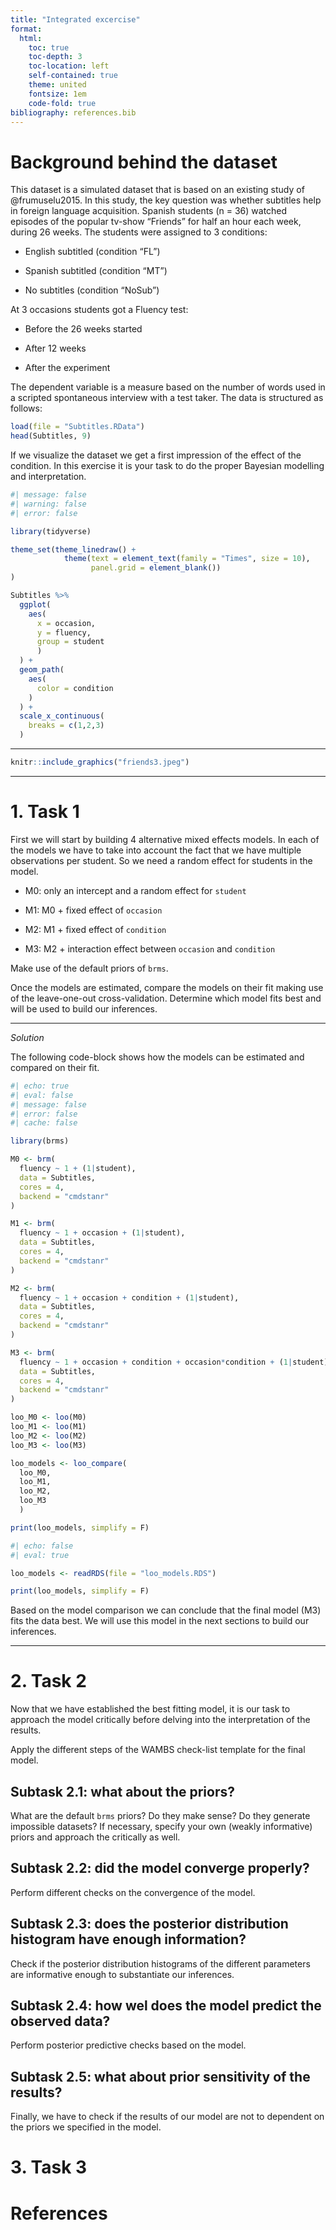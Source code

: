 ```yaml
---
title: "Integrated excercise"
format: 
  html:
    toc: true
    toc-depth: 3
    toc-location: left
    self-contained: true
    theme: united
    fontsize: 1em
    code-fold: true
bibliography: references.bib
---
```


# Background behind the dataset


This dataset is a simulated dataset that is based on an existing study of @frumuselu2015. In this study, the key question was whether subtitles help in foreign language acquisition. Spanish students (n = 36) watched episodes of the popular tv-show "Friends" for half an hour each week, during 26 weeks. The students were assigned to 3 conditions:

- English subtitled (condition "FL")

- Spanish subtitled (condition "MT")

- No subtitles (condition "NoSub")

At 3 occasions students got a Fluency test:

- Before the 26 weeks started

- After 12 weeks

- After the experiment

The dependent variable is a measure based on the number of words used in a scripted spontaneous interview with a test taker. The data is structured as follows:

```r
load(file = "Subtitles.RData")
head(Subtitles, 9)
```

If we visualize the dataset we get a first impression of the effect of the condition. In this exercise it is your task to do the proper Bayesian modelling and interpretation.

```r
#| message: false
#| warning: false
#| error: false

library(tidyverse)

theme_set(theme_linedraw() +
            theme(text = element_text(family = "Times", size = 10),
                  panel.grid = element_blank())
)

Subtitles %>%
  ggplot(
    aes(
      x = occasion,
      y = fluency,
      group = student
      )
  ) +
  geom_path(
    aes(
      color = condition
    )
  ) + 
  scale_x_continuous(
    breaks = c(1,2,3)
  )
```

---

```r
knitr::include_graphics("friends3.jpeg")
```

---

# 1. Task 1


First we will start by building 4 alternative mixed effects models. In each of the models we have to take into account the fact that we have multiple observations per student. So we need a random effect for students in the model.

- M0: only an intercept and a random effect for `student`

- M1: M0 + fixed effect of `occasion`

- M2: M1 + fixed effect of `condition`

- M3: M2 + interaction effect between `occasion` and `condition`

Make use of the default priors of `brms`.

Once the models are estimated, compare the models on their fit making use of the leave-one-out cross-validation. Determine which model fits best and will be used to build our inferences.

---

<i>Solution</i>

The following code-block shows how the models can be estimated and compared on their fit.

```r
#| echo: true
#| eval: false
#| message: false
#| error: false
#| cache: false

library(brms)

M0 <- brm(
  fluency ~ 1 + (1|student),
  data = Subtitles,
  cores = 4,
  backend = "cmdstanr"
)

M1 <- brm(
  fluency ~ 1 + occasion + (1|student),
  data = Subtitles,
  cores = 4,
  backend = "cmdstanr"
)

M2 <- brm(
  fluency ~ 1 + occasion + condition + (1|student),
  data = Subtitles,
  cores = 4,
  backend = "cmdstanr"
)

M3 <- brm(
  fluency ~ 1 + occasion + condition + occasion*condition + (1|student),
  data = Subtitles,
  cores = 4,
  backend = "cmdstanr"
)

loo_M0 <- loo(M0)
loo_M1 <- loo(M1)
loo_M2 <- loo(M2)
loo_M3 <- loo(M3)

loo_models <- loo_compare(
  loo_M0,
  loo_M1,
  loo_M2,
  loo_M3
  )

print(loo_models, simplify = F)
```
```r
#| echo: false
#| eval: true

loo_models <- readRDS(file = "loo_models.RDS")

print(loo_models, simplify = F)
```


Based on the model comparison we can conclude that the final model (M3) fits the data best. We will use this model in the next sections to build our inferences.

---

# 2. Task 2

Now that we have established the best fitting model, it is our task to approach the model critically before delving into the interpretation of the results.

Apply the different steps of the WAMBS check-list template for the final model. 

## Subtask 2.1: what about the priors?

What are the default `brms` priors? Do they make sense? Do they generate impossible datasets? If necessary, specify your own (weakly informative) priors and approach the critically as well.

## Subtask 2.2: did the model converge properly?

Perform different checks on the convergence of the model.

## Subtask 2.3: does the posterior distribution histogram have enough information?

Check if the posterior distribution histograms of the different parameters are informative enough to substantiate our inferences.

## Subtask 2.4: how wel does the model predict the observed data?

Perform posterior predictive checks based on the model.

## Subtask 2.5: what about prior sensitivity of the results?

Finally, we have to check if the results of our model are not to dependent on the priors we specified in the model.

# 3. Task 3



# References
